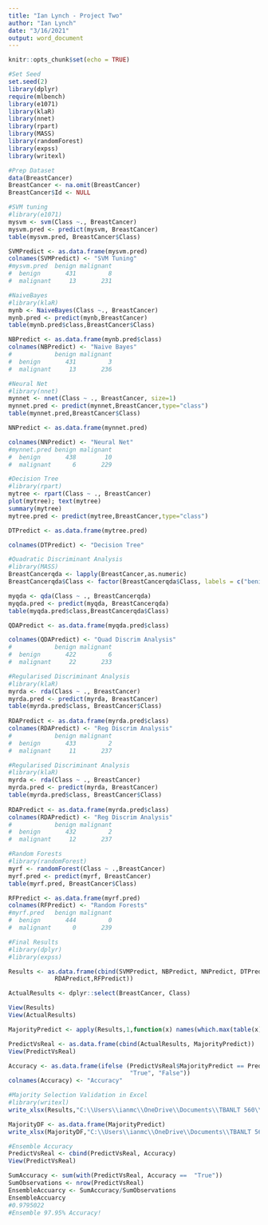 ---
title: "Ian Lynch - Project Two"
author: "Ian Lynch"
date: "3/16/2021"
output: word_document
---

```{r setup, include=FALSE}
knitr::opts_chunk$set(echo = TRUE)
```


```{r}
#Set Seed
set.seed(2)
library(dplyr)
require(mlbench)
library(e1071)
library(klaR)
library(nnet)
library(rpart)
library(MASS)
library(randomForest)
library(expss)
library(writexl)
```


```{r}
#Prep Dataset
data(BreastCancer)
BreastCancer <- na.omit(BreastCancer) 
BreastCancer$Id <- NULL 
```


```{r}
#SVM tuning
#library(e1071)
mysvm <- svm(Class ~., BreastCancer)
mysvm.pred <- predict(mysvm, BreastCancer)
table(mysvm.pred, BreastCancer$Class)

SVMPredict <- as.data.frame(mysvm.pred)
colnames(SVMPredict) <- "SVM Tuning"
#mysvm.pred  benign malignant
#  benign       431         8
#  malignant     13       231
```


```{r}
#NaiveBayes
#library(klaR)
mynb <- NaiveBayes(Class ~., BreastCancer)
mynb.pred <- predict(mynb,BreastCancer)
table(mynb.pred$class,BreastCancer$Class)

NBPredict <- as.data.frame(mynb.pred$class)
colnames(NBPredict) <- "Naive Bayes"
#            benign malignant
#  benign       431         3
#  malignant     13       236
```


```{r}
#Neural Net
#library(nnet)
mynnet <- nnet(Class ~ ., BreastCancer, size=1)
mynnet.pred <- predict(mynnet,BreastCancer,type="class")
table(mynnet.pred,BreastCancer$Class)

NNPredict <- as.data.frame(mynnet.pred)

colnames(NNPredict) <- "Neural Net"
#mynnet.pred benign malignant
#  benign       438        10
#  malignant      6       229
```


```{r}
#Decision Tree
#library(rpart)
mytree <- rpart(Class ~ ., BreastCancer)
plot(mytree); text(mytree)
summary(mytree)
mytree.pred <- predict(mytree,BreastCancer,type="class")

DTPredict <- as.data.frame(mytree.pred)

colnames(DTPredict) <- "Decision Tree"
```


```{r}
#Quadratic Discriminant Analysis
#library(MASS)
BreastCancerqda <- lapply(BreastCancer,as.numeric)
BreastCancerqda$Class <- factor(BreastCancerqda$Class, labels = c("benign", "malignant"))

myqda <- qda(Class ~ ., BreastCancerqda)
myqda.pred <- predict(myqda, BreastCancerqda)
table(myqda.pred$class,BreastCancerqda$Class)

QDAPredict <- as.data.frame(myqda.pred$class) 

colnames(QDAPredict) <- "Quad Discrim Analysis"
#            benign malignant
#  benign       422         6
#  malignant     22       233
```


```{r}
#Regularised Discriminant Analysis
#library(klaR)
myrda <- rda(Class ~ ., BreastCancer)
myrda.pred <- predict(myrda, BreastCancer)
table(myrda.pred$class, BreastCancer$Class)
       
RDAPredict <- as.data.frame(myrda.pred$class)
colnames(RDAPredict) <- "Reg Discrim Analysis"
#            benign malignant
#  benign       433         2
#  malignant     11       237
```


```{r}
#Regularised Discriminant Analysis
#library(klaR)
myrda <- rda(Class ~ ., BreastCancer)
myrda.pred <- predict(myrda, BreastCancer)
table(myrda.pred$class, BreastCancer$Class)
       
RDAPredict <- as.data.frame(myrda.pred$class)
colnames(RDAPredict) <- "Reg Discrim Analysis"
#            benign malignant
#  benign       432         2
#  malignant     12       237
```


```{r}
#Random Forests
#library(randomForest)
myrf <- randomForest(Class ~ .,BreastCancer)
myrf.pred <- predict(myrf, BreastCancer)
table(myrf.pred, BreastCancer$Class)    

RFPredict <- as.data.frame(myrf.pred)
colnames(RFPredict) <- "Random Forests"
#myrf.pred   benign malignant
#  benign       444         0
#  malignant      0       239
```


```{r}
#Final Results
#library(dplyr)
#library(expss)

Results <- as.data.frame(cbind(SVMPredict, NBPredict, NNPredict, DTPredict, QDAPredict,
             RDAPredict,RFPredict))

ActualResults <- dplyr::select(BreastCancer, Class)

View(Results)
View(ActualResults)

MajorityPredict <- apply(Results,1,function(x) names(which.max(table(x))))

PredictVsReal <- as.data.frame(cbind(ActualResults, MajorityPredict))
View(PredictVsReal)

Accuracy <- as.data.frame(ifelse (PredictVsReal$MajorityPredict == PredictVsReal$Class, 
                                  "True", "False"))
colnames(Accuracy) <- "Accuracy"
```


```{r}
#Majority Selection Validation in Excel
#library(writexl)
write_xlsx(Results,"C:\\Users\\ianmc\\OneDrive\\Documents\\TBANLT 560\\Project Two\\Results.xlsx")

MajorityDF <- as.data.frame(MajorityPredict)
write_xlsx(MajorityDF,"C:\\Users\\ianmc\\OneDrive\\Documents\\TBANLT 560\\Project Two\\Majority.xlsx")
```


```{r}
#Ensemble Accuracy
PredictVsReal <- cbind(PredictVsReal, Accuracy)
View(PredictVsReal)

SumAccuracy <- sum(with(PredictVsReal, Accuracy ==  "True"))
SumObservations <- nrow(PredictVsReal)
EnsembleAccuarcy <- SumAccuracy/SumObservations
EnsembleAccuarcy
#0.9795022
#Ensemble 97.95% Accuracy!
```



